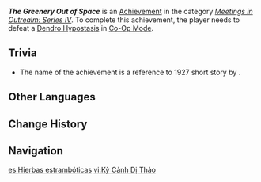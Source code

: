 {{Achievement Infobox
|id           = 86032
|order id     = 9031
|category     = Meetings in Outrealm: Series IV
|description  = Defeat a [[Dendro Hypostasis]] in [[Co-Op Mode]].
|requirements = 
|primogems    = 10
|tracking     = 
|topic        = Dendro Hypostasis;Co-Op Mode
|type         = 
|hidden       = 
}}
'''''The Greenery Out of Space''''' is an [[Achievement]] in the category ''[[Meetings in Outrealm: Series IV]]''. To complete this achievement, the player needs to defeat a [[Dendro Hypostasis]] in [[Co-Op Mode]]. 
<!--
==Gameplay Notes==
* 
-->
==Trivia==
* The name of the achievement is a reference to 1927 short story ''{{w|The Colour Out of Space}}'' by {{w|H.P. Lovecraft}}.
<!--
==Gallery==
{{Preview
|size=300px
|file=
|caption=
}}

==Video Guides==
{{EVT
|video1   = 
|caption1 = 
}}
-->

==Other Languages==
{{Other Languages
|en      = The Greenery Out of Space
|zhs     = 奇境异草
|zhs_rm  = Qíjìng Yìcǎo
|zht     = 奇境異草
|zht_rm  = Qíjìng Yìcǎo
|zh_tl   = Odd Environment, Strange Plant
|ja      = 奇境にある不思議な草
|ja_rm   = Kikyou ni Aru Fushigi-na Kusa{{Assumed}}
|ja_tl   = 
|ko      = 우주에서 온 풀
|ko_rm   = 
|ko_tl   = 
|es      = Hierbas estrambóticas
|es_tl   = Bizarre Herbs
|fr      = Vert d'ailleurs
|fr_tl   = Green from Elsewhere
|ru      = Зелень из других миров
|ru_tl   = The Greenery From Other Worlds
|th      = แดนประหลาดพิศวง
|th_rm   = 
|th_tl   = 
|vi      = Kỳ Cảnh Dị Thảo
|vi_tl   = 
|de      = Das Grün aus dem All
|de_tl   = The Green from Space
|id      = Tanaman Hijau dari Luar Angkasa
|id_tl   = Green Plant from Outer Space
|pt      = Espaço Verde
|pt_tl   = 
|tr      = Uzaydan Gelen Yeşillik
|tr_tl   = Greenery Coming From Space
|it      = Vegetazione invasiva
|it_tl   = 
}}

==Change History==
{{Change History|4.0}}
<!--
==References==
{{Reflist}}
-->
==Navigation==
{{Achievement Navbox}}

[[es:Hierbas estrambóticas]]
[[vi:Kỳ Cảnh Dị Thảo]]